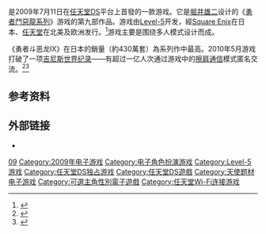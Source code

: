 {{NoteTA
| G1=Games
| G2=Square Enix
}}
{{Infobox VG
| title=勇者斗恶龙IX 星空的守护者
| japanese=ドラゴンクエストIX 星空の守り人
| english=Dragon Quest IX: Sentinels of the Starry Skies
| image=File:DragonQuestIXBoxArtJP.jpg
| caption = 游戏日版封面
| designer = [[堀井雄二|堀井雄二]]、[[日野晃博|日野晃博]]
| artist = [[鸟山明|鸟山明]]
| composer = [[椙山浩一|椙山浩一]]
| developer = [[Level-5|Level-5]]、[[史克威尔艾尼克斯|史克威尔艾尼克斯]]
| publisher = {{vgrelease|JP|[[史克威尔艾尼克斯|史克威尔艾尼克斯]]|NA|[[任天堂|任天堂]]|EU|[[任天堂|任天堂]]}}
| genre = [[電子角色扮演遊戲|角色扮演]]
| modes = [[单人游戏|单人]]、[[多人游戏|多人游戏]]
| platforms = [[任天堂DS|任天堂DS]]
| released = {{vgrelease|JP|2009年7月11日|NA|2010年7月11日|EU|2010年7月23日|AUS|2010年8月19日}}
| series = [[勇者斗恶龙系列|勇者斗恶龙系列]]
}}
{{vgname|勇者斗恶龙IX 星空的守护者|ja=ドラゴンクエストIX 星空の守り人|en=Dragon Quest IX: Sentinels of the Starry Skies}}是2009年7月11日在[[任天堂DS|任天堂DS]]平台上首發的一款游戏。它是[[堀井雄二|堀井雄二]]设计的《[[勇者鬥惡龍系列|勇者鬥惡龍系列]]》游戏的第九部作品。游戏由[[Level-5|Level-5]]开发，經[[Square_Enix|Square Enix]]在日本、[[任天堂|任天堂]]在北美及欧洲发行。<ref name="np254">{{cite journal|journal=Nintendo Power |publisher=Future US |volume=254 |page=13|date=May 2010}}</ref>游戏主要是围绕多人模式设计而成。

《勇者斗恶龙IX》在日本的銷量（約430萬套）為系列作中最高。2010年5月游戏打破了一项[[吉尼斯世界纪录|吉尼斯世界纪录]]——有超过一亿人次通过游戏中的[[擦肩通信|擦肩通信]]模式匿名交流。<ref>{{cite web |script-title=ja:ドラクエ９、ギネス認定　「すれちがい通信」１億人超す |url=http://www.asahi.com/national/update/0520/TKY201005200471.html |accessdate=2010-05-20 |archiveurl=https://web.archive.org/web/20100523074131/http://www.asahi.com/national/update/0520/TKY201005200471.html |archivedate=2010-05-23 |deadurl=yes }}</ref><ref>{{cite web|url=http://kotaku.com/5543277/dragon-quest-ix-enters-the-guinness-book-of-world-records|title=Dragon Quest IX Enters The Guinness Book of World Records|author=Ashcraft, Brian|publisher=Kotaku|date=2010-05-20|accessdate=2010-07-14|archive-date=2012-08-13|archive-url=https://www.webcitation.org/69seRA2BK?url=http://kotaku.com/5543277/dragon-quest-ix-enters-the-guinness-book-of-world-records|dead-url=no}}</ref>

==参考资料==
{{Reflist}}

== 外部链接 ==
* {{Official|http://www.dqix.jp/top.html}}{{ja}}

{{勇者鬥惡龍系列|state=expanded}}
{{LEVEL-5}}

{{DEFAULTSORT:Dragon Quest IX Sentinels of the Starry Skies}}
[[Category:勇者鬥惡龍系列電子遊戲|09]]
[[Category:2009年电子游戏|Category:2009年电子游戏]]
[[Category:电子角色扮演游戏|Category:电子角色扮演游戏]]
[[Category:Level-5游戏|Category:Level-5游戏]]
[[Category:任天堂DS独占游戏|Category:任天堂DS独占游戏]]
[[Category:任天堂DS遊戲|Category:任天堂DS遊戲]]
[[Category:天使题材电子游戏|Category:天使题材电子游戏]]
[[Category:可選主角性別電子遊戲|Category:可選主角性別電子遊戲]]
[[Category:任天堂Wi-Fi连接游戏|Category:任天堂Wi-Fi连接游戏]]